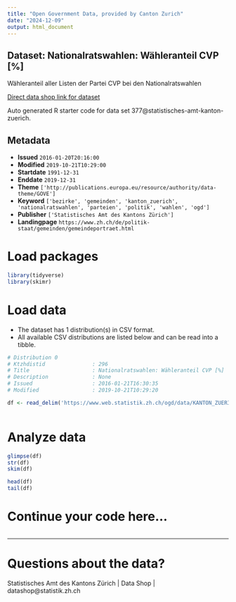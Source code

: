 ```yaml
---
title: "Open Government Data, provided by Canton Zurich"
date: "2024-12-09"
output: html_document
---
```


## Dataset: Nationalratswahlen: Wähleranteil CVP [%]

Wähleranteil aller Listen der Partei CVP bei den Nationalratswahlen

[Direct data shop link for dataset](https://www.zh.ch/de/politik-staat/statistik-daten/datenkatalog.html#/datasets/377@statistisches-amt-kanton-zuerich)

Auto generated R starter code for data set 377@statistisches-amt-kanton-zuerich.

## Metadata

- **Issued** `2016-01-20T20:16:00`
- **Modified** `2019-10-21T10:29:00`
- **Startdate** `1991-12-31`
- **Enddate** `2019-12-31`
- **Theme** `['http://publications.europa.eu/resource/authority/data-theme/GOVE']`
- **Keyword** `['bezirke', 'gemeinden', 'kanton_zuerich', 'nationalratswahlen', 'parteien', 'politik', 'wahlen', 'ogd']`
- **Publisher** `['Statistisches Amt des Kantons Zürich']`
- **Landingpage** `https://www.zh.ch/de/politik-staat/gemeinden/gemeindeportraet.html`


# Load packages

```r

library(tidyverse)
library(skimr)

```

# Load data

-   The dataset has 1 distribution(s) in CSV format.
-   All available CSV distributions are listed below and can be read into a tibble.

```r

# Distribution 0
# Ktzhdistid               : 296
# Title                    : Nationalratswahlen: Wähleranteil CVP [%]
# Description              : None
# Issued                   : 2016-01-21T16:30:35
# Modified                 : 2019-10-21T10:29:20

df <- read_delim('https://www.web.statistik.zh.ch/ogd/data/KANTON_ZUERICH_120.csv')



```

# Analyze data

```r

glimpse(df)
str(df)
skim(df)

head(df)
tail(df)

```

# Continue your code here...

```r

```

------------------------------------------------------------------------

# Questions about the data?

Statistisches Amt des Kantons Zürich | Data Shop | datashop@statistik.zh.ch
